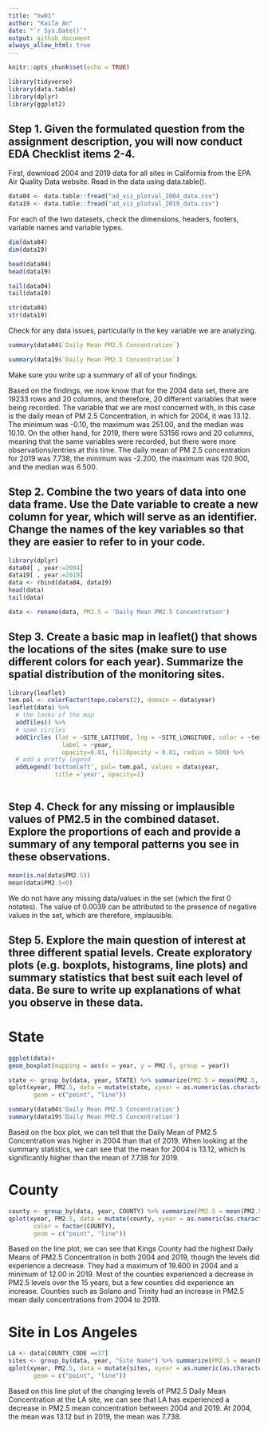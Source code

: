 ```yaml
---
title: "hw01"
author: "Kaila An"
date: "`r Sys.Date()`"
output: github_document
always_allow_html: true
---
```


```r
knitr::opts_chunk$set(echo = TRUE)
```

```r
library(tidyverse)
library(data.table)
library(dplyr)
library(ggplot2)
```

## Step 1. Given the formulated question from the assignment description, you will now conduct EDA Checklist items 2-4.

First, download 2004 and 2019 data for all sites in California from the EPA Air Quality Data website. Read in the data using data.table().

```r
data04 <- data.table::fread("ad_viz_plotval_2004_data.csv")
data19 <- data.table::fread("ad_viz_plotval_2019_data.csv")
```

For each of the two datasets, check the dimensions, headers, footers, variable names and variable types.

```r
dim(data04)
dim(data19)
```

```r
head(data04)
head(data19)
```

```r
tail(data04)
tail(data19)
```

```r
str(data04)
str(data19)
```

Check for any data issues, particularly in the key variable we are analyzing.

```r
summary(data04$`Daily Mean PM2.5 Concentration`)
```

```r
summary(data19$`Daily Mean PM2.5 Concentration`)
```

Make sure you write up a summary of all of your findings.

Based on the findings, we now know that for the 2004 data set, there are 19233 rows and 20 columns, and therefore, 20 different variables that were being recorded. The variable that we are most concerned with, in this case is the daily mean of PM 2.5 Concentration, in which for 2004, it was 13.12. The minimum was -0.10, the maximum was 251.00, and the median was 10.10. On the other hand, for 2019, there were 53156 rows and 20 columns, meaning that the same variables were recorded, but there were more observations/entries at this time. The daily mean of PM 2.5 concentration for 2019 was 7.738, the minimum was -2.200, the maximum was 120.900, and the median was 6.500.

## Step 2. Combine the two years of data into one data frame. Use the Date variable to create a new column for year, which will serve as an identifier. Change the names of the key variables so that they are easier to refer to in your code.


```r
library(dplyr)
data04[ , year:=2004]
data19[ , year:=2019]
data <- rbind(data04, data19)
head(data)
tail(data)
```

```r
data <- rename(data, PM2.5 = 'Daily Mean PM2.5 Concentration')
```

## Step 3. Create a basic map in leaflet() that shows the locations of the sites (make sure to use different colors for each year). Summarize the spatial distribution of the monitoring sites.


```r
library(leaflet)
tem.pal <- colorFactor(topo.colors(2), domain = data$year)
leaflet(data) %>% 
  # the looks of the map
  addTiles() %>%
  # some circles
  addCircles (lat = ~SITE_LATITUDE, lng = ~SITE_LONGITUDE, color = ~tem.pal(year),
               label = ~year, 
               opacity=0.01, fillOpacity = 0.01, radius = 500) %>%
  # add a pretty legend
  addLegend('bottomleft', pal= tem.pal, values = data$year,
             title ='year', opacity=1)
   
```

## Step 4. Check for any missing or implausible values of PM2.5 in the combined dataset. Explore the proportions of each and provide a summary of any temporal patterns you see in these observations.

```r
mean(is.na(data$PM2.5))
mean(data$PM2.5<0)
```

We do not have any missing data/values in the set (which the first 0 notates). The value of 0.0039 can be attributed to the presence of negative values in the set, which are therefore, implausible.

## Step 5. Explore the main question of interest at three different spatial levels. Create exploratory plots (e.g. boxplots, histograms, line plots) and summary statistics that best suit each level of data. Be sure to write up explanations of what you observe in these data.

# State

```r
ggplot(data)+
geom_boxplot(mapping = aes(x = year, y = PM2.5, group = year))
```


```r
state <- group_by(data, year, STATE) %>% summarize(PM2.5 = mean(PM2.5, na.rm = TRUE))
qplot(xyear, PM2.5, data = mutate(state, xyear = as.numeric(as.character(year))), 
       geom = c("point", "line"))
```


```r
summary(data04$'Daily Mean PM2.5 Concentration')
summary(data19$'Daily Mean PM2.5 Concentration')
```


Based on the box plot, we can tell that the Daily Mean of PM2.5 Concentration was higher in 2004 than that of 2019.  When looking at the summary statistics, we can see that the mean for 2004 is 13.12, which is significantly higher than the mean of 7.738 for 2019.


# County

```r
county <- group_by(data, year, COUNTY) %>% summarize(PM2.5 = mean(PM2.5, na.rm = TRUE))
qplot(xyear, PM2.5, data = mutate(county, xyear = as.numeric(as.character(year))), 
       color = factor(COUNTY), 
       geom = c("point", "line"))
```

Based on the line plot, we can see that Kings County had the highest Daily Means of PM2.5 Concentration in both 2004 and 2019, though the levels did experience a decrease.  They had a maximum of 19.600 in 2004 and a minimum of 12.00 in 2019.  Most of the counties experienced a decrease in PM2.5 levels over the 15 years, but a few counties did experience an increase.  Counties such as Solano and Trinity had an increase in PM2.5 mean daily concentrations from 2004 to 2019.


# Site in Los Angeles

```r
LA <- data[COUNTY_CODE ==37]
sites <- group_by(data, year, "Site Name") %>% summarize(PM2.5 = mean(PM2.5, na.rm = TRUE))
qplot(xyear, PM2.5, data = mutate(sites, xyear = as.numeric(as.character(year))), 
       geom = c("point", "line")) 
```

Based on this line plot of the changing levels of PM2.5 Daily Mean Concentration at the LA site, we can see that LA has experienced a decrease in PM2.5 mean concentration between 2004 and 2019.  At 2004, the mean was 13.12 but in 2019, the mean was 7.738.  


